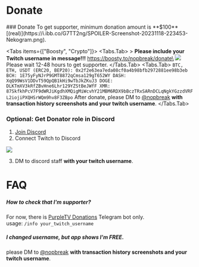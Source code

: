 
# Donate

<Steps>
### Donate

<Callout type="warning">
    To get supporter, minimum donation amount is **$100**[(real)](https://i.ibb.co/G7TT2ng/SPOILER-Screenshot-20231118-223453-Nekogram.png).
</Callout>

<Tabs items={["Boosty", "Crypto"]}>
  <Tabs.Tab>
    > **Please include your Twitch username in message!!!**
    https://boosty.to/nopbreak/donate\
    [<Image src="/images/donate/boosty.png" width={500} height={0} />](https://boosty.to/nopbreak/donate)
    <Callout emoji="⏳">
        Please wait 12-48 hours to get supporter.
    </Callout>
  </Tabs.Tab>
  <Tabs.Tab>
    ```
    BTC, ETH, USDT (ERC20, BEP20): 0x2f2e63ea7eda08cf0a4b98bfb2972881ee98b3eb
    BCH: 1E75yFyNJrP9GMT8872qCmsa129gT652WY
    DASH: XqQ99WsV1DDvT59QpQB1kHi9wTbJkZKuJ3
    DOGE: DLKTmXV3kRfZBvHne6Lhr129YZStBeJWfF
    XMR: 87SkfkhPcV7F9dWRJiKgdhXMQigMiWcvhY21MBM6RDX9bBczTRxSARnDCLqNgkYGzzdVRFL2iojiPXQHSrWQm9hv8F3ZBpo
    ```
    <Callout type="info">
        After donate, please DM to [@nopbreak](https://t.me/nopbreak) **with transaction history screenshots and your twitch username**.
    </Callout>
  </Tabs.Tab>
</Tabs>

### Optional: Get Donator role in Discord
1. [Join Discord](/#links)
2. Connect Twitch to Discord

<Image src="/images/donate/connection1.png" width={500} height={0} />

3. DM to discord staff **with your twitch username**.
</Steps>

# FAQ
##### How to check that I'm supporter?
For now, there is [PurpleTV Donations](https://t.me/orange_donos_bot) Telegram bot only.\
usage: `/info your_twitch_username`

##### I changed username, but app shows I'm FREE.
please DM to [@nopbreak](https://t.me/nopbreak) **with transaction history screenshots and your twitch username**.